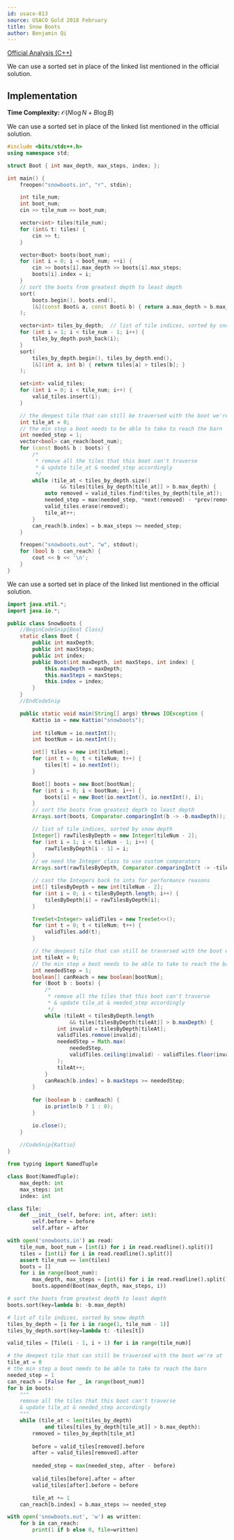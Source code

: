 ```yaml
---
id: usaco-813
source: USACO Gold 2018 February
title: Snow Boots
author: Benjamin Qi
---
```


[Official Analysis (C++)](http://www.usaco.org/current/data/sol_snowboots_gold_feb18.html)

We can use a sorted set in place of the linked list mentioned in the official
solution.

## Implementation

**Time Complexity:** $\mathcal{O}(N \log N + B \log B)$

<LanguageSection>
<CPPSection>

We can use a sorted set in place of the linked list mentioned in the official
solution.

```cpp
#include <bits/stdc++.h>
using namespace std;

struct Boot { int max_depth, max_steps, index; };

int main() {
	freopen("snowboots.in", "r", stdin);

	int tile_num;
	int boot_num;
	cin >> tile_num >> boot_num;

	vector<int> tiles(tile_num);
	for (int& t: tiles) {
		cin >> t;
	}

	vector<Boot> boots(boot_num);
	for (int i = 0; i < boot_num; ++i) {
		cin >> boots[i].max_depth >> boots[i].max_steps;
		boots[i].index = i;
	}
	// sort the boots from greatest depth to least depth
	sort(
		boots.begin(), boots.end(),
		[&](const Boot& a, const Boot& b) { return a.max_depth > b.max_depth; }
	);

	vector<int> tiles_by_depth;  // list of tile indices, sorted by snow depth
	for (int i = 1; i < tile_num - 1; i++) {
		tiles_by_depth.push_back(i);
	}
	sort(
		tiles_by_depth.begin(), tiles_by_depth.end(),
		[&](int a, int b) { return tiles[a] > tiles[b]; }
	);

	set<int> valid_tiles;
	for (int i = 0; i < tile_num; i++) {
		valid_tiles.insert(i);
	}

	// the deepest tile that can still be traversed with the boot we're at
	int tile_at = 0;
	// the min step a boot needs to be able to take to reach the barn
	int needed_step = 1;
	vector<bool> can_reach(boot_num);
	for (const Boot& b : boots) {
		/*
		 * remove all the tiles that this boot can't traverse
		 * & update tile_at & needed_step accordingly
		 */
		while (tile_at < tiles_by_depth.size()
				 && tiles[tiles_by_depth[tile_at]] > b.max_depth) {
			auto removed = valid_tiles.find(tiles_by_depth[tile_at]);
			needed_step = max(needed_step, *next(removed) - *prev(removed));
			valid_tiles.erase(removed);
			tile_at++;
		}
		can_reach[b.index] = b.max_steps >= needed_step;
	}

	freopen("snowboots.out", "w", stdout);
	for (bool b : can_reach) {
		cout << b << '\n';
	}
}
```

</CPPSection>
<JavaSection>

We can use a sorted set in place of the linked list mentioned in the official
solution.

```java
import java.util.*;
import java.io.*;

public class SnowBoots {
	//BeginCodeSnip{Boot Class}
	static class Boot {
		public int maxDepth;
		public int maxSteps;
		public int index;
		public Boot(int maxDepth, int maxSteps, int index) {
			this.maxDepth = maxDepth;
			this.maxSteps = maxSteps;
			this.index = index;
		}
	}
	//EndCodeSnip

	public static void main(String[] args) throws IOException {
		Kattio io = new Kattio("snowboots");
		
		int tileNum = io.nextInt();
		int bootNum = io.nextInt();

		int[] tiles = new int[tileNum];
		for (int t = 0; t < tileNum; t++) {
			tiles[t] = io.nextInt();
		}

		Boot[] boots = new Boot[bootNum];
		for (int i = 0; i < bootNum; i++) {
			boots[i] = new Boot(io.nextInt(), io.nextInt(), i);
		}
		// sort the boots from greatest depth to least depth
		Arrays.sort(boots, Comparator.comparingInt(b -> -b.maxDepth));

		// list of tile indices, sorted by snow depth
		Integer[] rawTilesByDepth = new Integer[tileNum - 2];
		for (int i = 1; i < tileNum - 1; i++) {
			rawTilesByDepth[i - 1] = i;
		}
		// we need the Integer class to use custom comparators
		Arrays.sort(rawTilesByDepth, Comparator.comparingInt(t -> -tiles[t]));

		// cast the Integers back to ints for performance reasons
		int[] tilesByDepth = new int[tileNum - 2];
		for (int i = 0; i < tilesByDepth.length; i++) {
			tilesByDepth[i] = rawTilesByDepth[i];
		}

		TreeSet<Integer> validTiles = new TreeSet<>();
		for (int t = 0; t < tileNum; t++) {
			validTiles.add(t);
		}

		// the deepest tile that can still be traversed with the boot we're at
		int tileAt = 0;
		// the min step a boot needs to be able to take to reach the barn
		int neededStep = 1;
		boolean[] canReach = new boolean[bootNum];
		for (Boot b : boots) {
			/*
			 * remove all the tiles that this boot can't traverse
			 * & update tile_at & needed_step accordingly
			 */
			while (tileAt < tilesByDepth.length
					&& tiles[tilesByDepth[tileAt]] > b.maxDepth) {
				int invalid = tilesByDepth[tileAt];
				validTiles.remove(invalid);
				neededStep = Math.max(
					neededStep,
					validTiles.ceiling(invalid) - validTiles.floor(invalid)
				);
				tileAt++;
			}
			canReach[b.index] = b.maxSteps >= neededStep;
		}
		
		for (boolean b : canReach) {
			io.println(b ? 1 : 0);
		}

		io.close();
	}
	
	//CodeSnip{Kattio}
}
```

</JavaSection>
<PySection>

```py
from typing import NamedTuple

class Boot(NamedTuple):
	max_depth: int
	max_steps: int
	index: int

class Tile:
	def __init__(self, before: int, after: int):
		self.before = before
		self.after = after

with open('snowboots.in') as read:
	tile_num, boot_num = [int(i) for i in read.readline().split()]
	tiles = [int(i) for i in read.readline().split()]
	assert tile_num == len(tiles)
	boots = []
	for i in range(boot_num):
		max_depth, max_steps = [int(i) for i in read.readline().split()]
		boots.append(Boot(max_depth, max_steps, i))

# sort the boots from greatest depth to least depth
boots.sort(key=lambda b: -b.max_depth)

# list of tile indices, sorted by snow depth
tiles_by_depth = [i for i in range(1, tile_num - 1)]
tiles_by_depth.sort(key=lambda t: -tiles[t])

valid_tiles = [Tile(i - 1, i + 1) for i in range(tile_num)]

# the deepest tile that can still be traversed with the boot we're at
tile_at = 0
# the min step a boot needs to be able to take to reach the barn
needed_step = 1
can_reach = [False for _ in range(boot_num)]
for b in boots:
	"""
	remove all the tiles that this boot can't traverse
	& update tile_at & needed_step accordingly
	"""
	while (tile_at < len(tiles_by_depth)
			and tiles[tiles_by_depth[tile_at]] > b.max_depth):
		removed = tiles_by_depth[tile_at]
		
		before = valid_tiles[removed].before
		after = valid_tiles[removed].after
		
		needed_step = max(needed_step, after - before)
		
		valid_tiles[before].after = after
		valid_tiles[after].before = before

		tile_at += 1
	can_reach[b.index] = b.max_steps >= needed_step

with open('snowboots.out', 'w') as written:
	for b in can_reach:
		print(1 if b else 0, file=written)
```

</PySection>
</LanguageSection>
